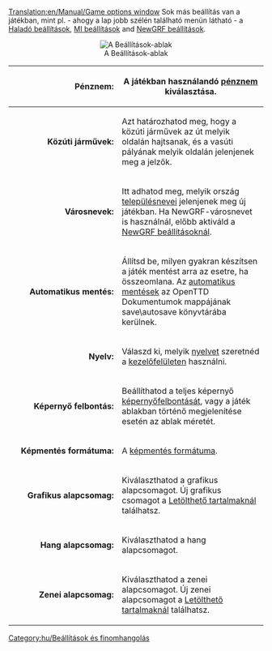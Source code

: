 [[Translation:en/Manual/Game options window]]
{{hu/Tartalomjegyzék}}
Sok más beállítás van a játékban, mint pl. - ahogy a lap jobb szélén található menün látható - a [[hu/Haladó beállítások|Haladó beállítások]], [[hu/MI beállítások|MI beállítások]] and [[hu/Manual/NewGRF|NewGRF beállítások]].  


<center>[[File:hu/Game options.png|center|none|frame|A Beállítások-ablak]]</center>
{| cellpadding=15px 
|- 
! width="200px" align="right"|Pénznem:
| A játékban használandó [[hu/Archive/Manual/Settings/Pénznem|pénznem]] kiválasztása.
|-
| align="right" | <b>Közúti járművek: </b>|| Azt határozhatod meg, hogy a közúti járművek az út melyik oldalán hajtsanak, és a vasúti pályának melyik oldalán jelenjenek meg a jelzők.
|-
| align="right" | <b>Városnevek:</b>
| Itt adhatod meg, melyik ország [[hu/Településnevek|településnevei]] jelenjenek meg új játékban. Ha NewGRF-városnevet is használnál, előbb aktiváld a [[hu/Manual/NewGRF|NewGRF beállításoknál]].
|-
| align="right" |<b> Automatikus mentés:</b> 
| Állítsd be, milyen gyakran készítsen a játék mentést arra az esetre, ha összeomlana. Az [[hu/Autosave|automatikus mentések]] az OpenTTD Dokumentumok mappájának save\autosave könyvtárába kerülnek. 
|-
| align="right" | <b>Nyelv: </b>
| Válaszd ki, melyik [[hu/Archive/Manual/Settings/Language|nyelvet]] szeretnéd a [[hu/Manual/Felhasználói felület|kezelőfelületen]] használni. 
|-
| align="right" | <b>Képernyő felbontás: </b>
| Beállíthatod a teljes képernyő [[hu/Archive/Manual/Settings/Resolution|képernyőfelbontását]], vagy a játék ablakban történő megjelenítése esetén az ablak méretét.
|-
| align="right" | <b>Képmentés formátuma: </b>
| A [[hu/Archive/Manual/Settings/Screenshot format|képmentés formátuma]].
|-
| align="right" | <b>Grafikus alapcsomag: </b>
| Kiválaszthatod a grafikus alapcsomagot. Új grafikus csomagot a [[hu/Manual/Letölthető tartalmak|Letölthető tartalmaknál]] találhatsz. 
|-
| align="right" | <b>Hang alapcsomag: </b>
| Kiválaszthatod a hang alapcsomagot. 
|-
| align="right" | <b>Zenei alapcsomag:</b> 
| Kiválaszthatod a zenei alapcsomagot. Új zenei alapcsomagot a [[hu/Manual/Letölthető tartalmak|Letölthető tartalmaknál]] találhatsz. 
|}



[[Category:hu/Beállítások és finomhangolás]]